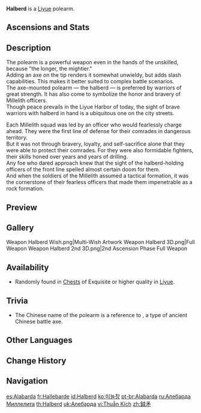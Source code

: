 {{Weapon Infobox
|id             = 13302
|image          = <gallery>
Weapon Halberd.png|Base
Weapon Halberd 2nd.png|2nd Ascension
</gallery>
|type           = Polearm
|releaseDate    = 2020-09-28
|quality        = 3
|base_atk       = 40
|2nd_stat_type  = ATK
|2nd_stat       = 5.1%
|obtain         = Chests
|passive        = Heavy
|effect         = Normal Attacks deal an additional (var1)% DMG. Can only occur once every 10s.
|eff_rank1_var1 = 160
|eff_rank2_var1 = 200
|eff_rank3_var1 = 240
|eff_rank4_var1 = 280
|eff_rank5_var1 = 320
|eff_att1       = Effect Triggered by Normal Attack
}}

{{Description|A polearm with an axe blade mounted on top that can deal quite a lot of damage. It's favored by the [[Millelith]] officers.}}
'''Halberd'''{{Lang|zh=钺矛}} is a [[Liyue]] polearm.

==Ascensions and Stats==
{{Weapon Ascensions and Stats
|ascendMat1 = Mist Veiled Lead Elixir
|ascendMat2 = Mist Veiled Mercury Elixir
|ascendMat3 = Mist Veiled Gold Elixir
|ascendMat4 = Mist Veiled Primo Elixir
|bossMat1   = Mist Grass Pollen
|bossMat2   = Mist Grass
|bossMat3   = Mist Grass Wick
|commonMat1 = Whopperflower Nectar
|commonMat2 = Shimmering Nectar
|commonMat3 = Energy Nectar
}}

==Description==
The polearm is a powerful weapon even in the hands of the unskilled, because "the longer, the mightier."<br />
Adding an axe on the tip renders it somewhat unwieldy, but adds slash capabilities. This makes it better suited to complex battle scenarios.<br />
The axe-mounted polearm &mdash; the halberd &mdash; is preferred by warriors of great strength. It has also come to symbolize the honor and bravery of Millelith officers.<br />
Though peace prevails in the Liyue Harbor of today, the sight of brave warriors with halberd in hand is a ubiquitous one on the city streets.

Each Millelith squad was led by an officer who would fearlessly charge ahead. They were the first line of defense for their comrades in dangerous territory.<br />
But it was not through bravery, loyalty, and self-sacrifice alone that they were able to protect their comrades. For they were also formidable fighters, their skills honed over years and years of drilling.<br />
Any foe who dared approach knew that the sight of the halberd-holding officers of the front line spelled almost certain doom for them.<br />
And when the soldiers of the Millelith assumed a tactical formation, it was the cornerstone of their fearless officers that made them impenetrable as a rock formation.

==Preview==
{{Preview
|file=Weapon Halberd Passive
}}

==Gallery==
<gallery>
Weapon Halberd Wish.png|Multi-Wish Artwork
Weapon Halberd 3D.png|Full Weapon
Weapon Halberd 2nd 3D.png|2nd Ascension Phase Full Weapon
</gallery>

==Availability==
*Randomly found in [[Chests]] of Exquisite or higher quality in [[Liyue]].

==Trivia==
*The Chinese name of the polearm {{Lang|Yue mao|zh=钺矛|zh_tl=Great-axe polearm}} is a reference to {{Lang|Yue|zh=钺}}, a type of ancient Chinese battle axe.

==Other Languages==
{{Flex|
===Weapon===
{{Other Languages
|en      = Halberd
|zhs     = 钺矛
|zhs_rm  = Yuè máo
|zht     = 鉞矛
|zht_rm  = Yuè máo
|zh_tl   = Battle-Axe Spear
|ja      = 鉾槍
|ja_rm   = Bousou{{Assumed}}
|ja_tl   = Halberd Spear
|ko      = 미늘창
|ko_rm   = Mineulchang
|ko_tl   = Halberd
|es      = Alabarda
|es_tl   = Halberd
|fr      = Hallebarde
|fr_tl   = Halberd
|ru      = Алебарда Миллелита
|ru_tl   = Halberd of the Millelith
|th      = Halberd
|vi      = Thuẫn Kích
|vi_tl   = Halberd
|de      = Hellebarde
|de_tl   = Halberd
|id      = Halberd
|pt      = Alabarda
|pt_tl   = Halberd
|tr      = Baltalı Mızrak
|tr_tl   = 
|it      = Alabarda
|it_tl   = Halberd
}}
|
===Passive===
{{Other Languages
|en      = Heavy
|zhs     = 沉重
|zhs_rm  = Chénzhòng
|zht     = 沉重
|zht_rm  = Chénzhòng
|zh_tl   = 
|ja      = 過重
|ja_rm   = Kajuu
|ja_tl   = Overweight
|ko      = 무게
|ko_tl   = Weight
|es      = Pesado
|es_tl   = Heavy
|fr      = Écrasement
|fr_tl   = Crushing
|ru      = Сокрушающий удар
|ru_tl   = Smashing Hit
|th      = Heavy
|vi      = Trầm Trọng
|vi_tl   = 
|de      = Schwergewicht
|de_tl   = 
|id      = Heavy
|pt      = Pesado
|pt_tl   = 
|tr      = Ezici
|tr_tl   = 
|it      = Ponderosità
|it_tl   = 
}}
}}

==Change History==
{{Change History|1.0}}

==Navigation==
{{Weapon Navbox|type=Polearms}}

[[es:Alabarda]]
[[fr:Hallebarde]]
[[id:Halberd]]
[[ko:미늘창]]
[[pt-br:Alabarda]]
[[ru:Алебарда Миллелита]]
[[th:Halberd]]
[[uk:Алебарда]]
[[vi:Thuẫn Kích]]
[[zh:鉞矛]]
